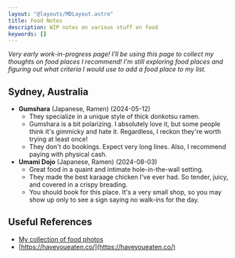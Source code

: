 ```yaml
---
layout: "@layouts/MDLayout.astro"
title: Food Notes
description: WIP notes on various stuff on food
keywords: []
---
```




*Very early work-in-progress page! I'll be using this page to collect my thoughts on food places I recommend! I'm still exploring food places and figuring out what criteria I would use to add a food place to my list.*

## Sydney, Australia

- **Gumshara** (Japanese, Ramen) (2024-05-12)
    - They specialize in a unique style of thick donkotsu ramen.
    - Gumshara is a bit polarizing. I absolutely love it, but some people think it's gimmicky and hate it. Regardless, I reckon they're worth trying at least once!
    - They don't do bookings. Expect very long lines. Also, I recommend paying with physical cash.
- **Umami Dojo** (Japanese, Ramen) (2024-08-03)
    - Great food in a quaint and intimate hole-in-the-wall setting.
    - They made the best karaage chicken I've ever had. So tender, juicy, and covered in a crispy breading.
    - You should book for this place. It's a very small shop, so you may show up only to see a sign saying no walk-ins for the day.

## Useful References

- [My collection of food photos](https://www.flickr.com/photos/simshadows/albums/72177720318129074)
- [https://haveyoueaten.co/](https://haveyoueaten.co/)

